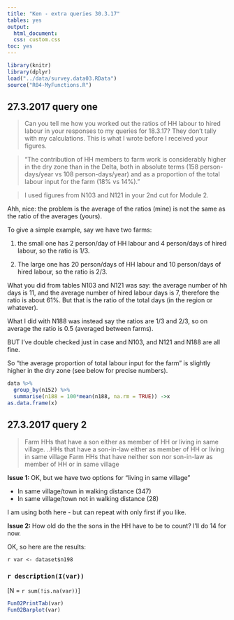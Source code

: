 ---
title: "Ken - extra queries 30.3.17"
tables: yes
output:
  html_document:
  css: custom.css
toc: yes
---
  
```{r setup, echo = FALSE, warning = FALSE, message = FALSE}
library(knitr)
library(dplyr)
load("../data/survey.data03.RData")
source("R04-MyFunctions.R")
```

## 27.3.2017 query one

> Can you tell me how you worked out the ratios of HH labour to hired labour in your responses to my queries for 18.3.17?  They don't tally with my calculations.  This is what I wrote before I received your figures.

> "The contribution of HH members to farm work is considerably higher in the dry zone than in the Delta, both in absolute terms (158 person-days/year vs 108 person-days/year) and as a proportion of the total labour input for the farm (18% vs 14%). "

> I used figures from N103 and N121 in your 2nd cut for Module 2. 


Ahh, nice: the problem is the average of the ratios (mine) is not the same as the ratio of the averages (yours).

To give a simple example, say we have two farms:

1. the small one has 2 person/day of HH labour and 4 person/days of hired labour, so the ratio is 1/3. 

2. The large one has 20 person/days of HH labour and 10 person/days of hired labour, so the ratio is 2/3.


What you did from tables N103 and N121 was say: the average number of hh days is 11, and the average number of hired labour days is 7, therefore the ratio is about 61%. But that is the ratio of the total days (in the region or whatever). 

What I did with N188 was instead say the ratios are 1/3 and 2/3, so on average the ratio is 0.5 (averaged between farms). 

BUT I've double checked just in case and N103, and N121 and N188 are all fine. 

So "the average proportion of total labour input for the farm" is slightly higher in the dry zone (see below for precise numbers). 

```{r echo = FALSE}
data %>% 
  group_by(n152) %>% 
  summarise(n188 = 100*mean(n188, na.rm = TRUE)) ->x
as.data.frame(x)
```


## 27.3.2017 query 2

> Farm HHs that have a son either as member of HH or living in same village. 
> ..HHs that have a son-in-law either as member of HH or living in same village
> Farm HHs that have neither son nor son-in-law as member of HH or in same village


**Issue 1: ** OK, but we have two options for "living in same village"

* In same village/town in walking distance (347)
* In same village/town not in walking distance (28)

I am using both here - but can repeat with only first if you like. 
 
**Issue 2: ** How old do the the sons in the HH  have to be to count? I'll do 14 for now. 
 
OK, so here are the results: 

`r var <- dataset$n198`

### `r description(I(var))`
[N = `r sum(!is.na(var))`] 

```{r results='asis', echo=FALSE, fig.height=6}
Fun02PrintTab(var)
Fun02Barplot(var)
```


